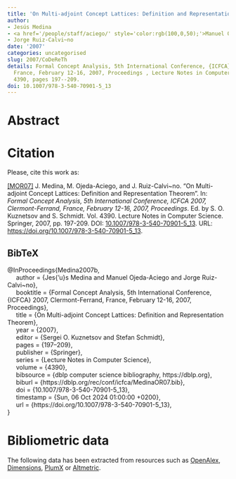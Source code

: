 ```yaml
---
title: 'On Multi-adjoint Concept Lattices: Definition and Representation Theorem'
author:
- Jesús Medina
- <a href='/people/staff/aciego/' style='color:rgb(100,0,50);'>Manuel Ojeda-Aciego</a>
- Jorge Ruiz-Calvi~no
date: '2007'
categories: uncategorised
slug: 2007/CoDeReTh
details: Formal Concept Analysis, 5th International Conference, {ICFCA} 2007, Clermont-Ferrand,
  France, February 12-16, 2007, Proceedings , Lecture Notes in Computer Science vol.
  4390, pages 197--209.
doi: 10.1007/978-3-540-70901-5_13
---
```




# Abstract










# Citation
Please, cite this work as:


<a name=bib-Medina2007b></a>[[MOR07]](#cite-Medina2007b) J. Medina, M. Ojeda-Aciego, and J. Ruiz-Calvi~no. “On Multi-adjoint Concept Lattices: Definition and Representation Theorem”. In: _Formal Concept Analysis, 5th International Conference, ICFCA 2007, Clermont-Ferrand, France, February 12-16, 2007, Proceedings_. Ed. by S. O. Kuznetsov and S. Schmidt. Vol. 4390. Lecture Notes in Computer Science. Springer, 2007, pp. 197-209. DOI: [10.1007/978-3-540-70901-5\_13](https://doi.org/10.1007%2F978-3-540-70901-5%5C_13). URL: [https://doi.org/10.1007/978-3-540-70901-5\_13](https://doi.org/10.1007/978-3-540-70901-5\_13).

::: {.callout-note appearance="minimal" collapse=true}

## BibTeX

@InProceedings{Medina2007b,<br>&nbsp;&nbsp;&nbsp;&nbsp;  author = {Jes{\a'u}s Medina and Manuel Ojeda-Aciego and Jorge Ruiz-Calvi~no},<br>&nbsp;&nbsp;&nbsp;&nbsp;  booktitle = {Formal Concept Analysis, 5th International Conference, {ICFCA} 2007, Clermont-Ferrand, France, February 12-16, 2007, Proceedings},<br>&nbsp;&nbsp;&nbsp;&nbsp;  title = {On Multi-adjoint Concept Lattices: Definition and Representation Theorem},<br>&nbsp;&nbsp;&nbsp;&nbsp;  year = {2007},<br>&nbsp;&nbsp;&nbsp;&nbsp;  editor = {Sergei O. Kuznetsov and Stefan Schmidt},<br>&nbsp;&nbsp;&nbsp;&nbsp;  pages = {197--209},<br>&nbsp;&nbsp;&nbsp;&nbsp;  publisher = {Springer},<br>&nbsp;&nbsp;&nbsp;&nbsp;  series = {Lecture Notes in Computer Science},<br>&nbsp;&nbsp;&nbsp;&nbsp;  volume = {4390},<br>&nbsp;&nbsp;&nbsp;&nbsp;  bibsource = {dblp computer science bibliography, https://dblp.org},<br>&nbsp;&nbsp;&nbsp;&nbsp;  biburl = {https://dblp.org/rec/conf/icfca/MedinaOR07.bib},<br>&nbsp;&nbsp;&nbsp;&nbsp;  doi = {10.1007/978-3-540-70901-5\_13},<br>&nbsp;&nbsp;&nbsp;&nbsp;  timestamp = {Sun, 06 Oct 2024 01:00:00 +0200},<br>&nbsp;&nbsp;&nbsp;&nbsp;  url = {https://doi.org/10.1007/978-3-540-70901-5\_13},<br>}

:::



# Bibliometric data


The following data has been extracted from resources such as [OpenAlex](https://openalex.org/), [Dimensions](https://app.dimensions.ai/), [PlumX](https://www.elsevier.com/insights/metrics/plumx) or [Altmetric](https://www.altmetric.com/).

<div style="display: flex; justify-content: center; align-items: center; height: 100%;">
<span class="__dimensions_badge_embed__" data-doi="10.1007/978-3-540-70901-5_13" data-legend="always"></span></div><script async src="https://badge.dimensions.ai/badge.js" charset="utf-8"></script>

<div style="display: flex; justify-content: center; align-items: center; height: 100%;">
<a href="https://plu.mx/plum/a/?doi=10.1007/978-3-540-70901-5_13" class="plumx-details" data-site="plum" data-hide-when-empty="true">On Multi-adjoint Concept Lattices: Definition and Representation Theorem</a></div>

<div style="display: flex; justify-content: center; align-items: center; height: 100%;">
<script type="text/javascript" src="https://d1bxh8uas1mnw7.cloudfront.net/assets/embed.js"></script><div data-badge-type="medium-donut" class="altmetric-embed" data-badge-details="right" data-doi="10.1007/978-3-540-70901-5_13"></div></div>


## Cites

The following graph plots the number of cites received by this work from its publication, on a yearly basis.

```r
#| echo: false
#| results: asis
#| warning: false
#| message: false
source(here::here('scripts', 'manage_publications.R'))
df <- readRDS('citation_history.rds')
plot_citation_history(df)
```



## Papers citing this work

The following is a non-exhaustive list of papers that cite this work:


<a name=bib-Alcalde_20111></a>[[1]](#cite-Alcalde_20111) C. Alcalde, A. Burusco, and R. Fuentes-Gonzalez. “On the solutions of L-fuzzy relational equations with sub-triangle composition and its relation with the L-Fuzzy Concept Theory”. In: _Proceedings of the 7th conference of the European Society for Fuzzy Logic and Technology (EUSFLAT-2011)_. EUSFLAT-2011 and LFA-2011. Atlantis Press, 2011. DOI: [10.2991/eusflat.2011.96](https://doi.org/10.2991%2Feusflat.2011.96). URL: [http://dx.doi.org/10.2991/eusflat.2011.96](http://dx.doi.org/10.2991/eusflat.2011.96).

<a name=bib-Alcalde_2010></a>[[2]](#cite-Alcalde_2010) C. Alcalde, A. Burusco, and R. Fuentes-González. “Obtaining Significant Relations in L-Fuzzy Contexts”. In: _Trends in Applied Intelligent Systems_. Springer Berlin Heidelberg, 2010, p. 183–192. ISBN: 9783642130250. DOI: [10.1007/978-3-642-13025-0_20](https://doi.org/10.1007%2F978-3-642-13025-0_20). URL: [http://dx.doi.org/10.1007/978-3-642-13025-0_20](http://dx.doi.org/10.1007/978-3-642-13025-0_20).

<a name=bib-Alcalde_2012></a>[[3]](#cite-Alcalde_2012) C. Alcalde, A. Burusco, and R. Fuentes-González. “Some Results on the Composition of L-Fuzzy Contexts”. In: _Advances in Computational Intelligence_. Springer Berlin Heidelberg, 2012, p. 305–314. ISBN: 9783642317156. DOI: [10.1007/978-3-642-31715-6_33](https://doi.org/10.1007%2F978-3-642-31715-6_33). URL: [http://dx.doi.org/10.1007/978-3-642-31715-6_33](http://dx.doi.org/10.1007/978-3-642-31715-6_33).

<a name=bib-Alcalde_2011></a>[[4]](#cite-Alcalde_2011) C. Alcalde, A. Burusco, R. Fuentes-González, et al. “The use of linguistic variables and fuzzy propositions in the <mml:math xmlns:mml="http://www.w3.org/1998/Math/MathML" altimg="si73.gif" display="inline" overflow="scroll"><mml:mi>L</mml:mi></mml:math>-Fuzzy concept theory”. In: _Computers &amp; Mathematics with Applications_ 62.8 (Oct. 2011), p. 3111–3122. ISSN: 0898-1221. DOI: [10.1016/j.camwa.2011.08.024](https://doi.org/10.1016%2Fj.camwa.2011.08.024). URL: [http://dx.doi.org/10.1016/j.camwa.2011.08.024](http://dx.doi.org/10.1016/j.camwa.2011.08.024).

<a name=bib-Antoni_2018></a>[[5]](#cite-Antoni_2018) L. Antoni, S. Krajči, and O. Krídlo. “On Fuzzy Generalizations of Concept Lattices”. In: _Interactions Between Computational Intelligence and Mathematics_. Springer International Publishing, 2018, p. 79–103. ISBN: 9783319746814. DOI: [10.1007/978-3-319-74681-4_6](https://doi.org/10.1007%2F978-3-319-74681-4_6). URL: [http://dx.doi.org/10.1007/978-3-319-74681-4_6](http://dx.doi.org/10.1007/978-3-319-74681-4_6).

<a name=bib-Belohlavek_2008></a>[[6]](#cite-Belohlavek_2008) R. Belohlavek. “Relational Data,Formal Concept Analysis, and Graded Attributes”. In: _Handbook of Research on Fuzzy Information Processing in Databases_. IGI Global, 2008, p. 462–489. DOI: [10.4018/978-1-59904-853-6.ch018](https://doi.org/10.4018%2F978-1-59904-853-6.ch018). URL: [http://dx.doi.org/10.4018/978-1-59904-853-6.ch018](http://dx.doi.org/10.4018/978-1-59904-853-6.ch018).

<a name=bib-Ben_tez_Caballero_2017></a>[[7]](#cite-Ben_tez_Caballero_2017) M. J. Benítez-Caballero, J. Medina, and E. Ramírez-Poussa. “Reducing Concept Lattices from Rough Set Theory”. In: _Advances in Fuzzy Logic and Technology 2017_. Springer International Publishing, Sep. 2017, p. 177–186. ISBN: 9783319668307. DOI: [10.1007/978-3-319-66830-7_17](https://doi.org/10.1007%2F978-3-319-66830-7_17). URL: [http://dx.doi.org/10.1007/978-3-319-66830-7_17](http://dx.doi.org/10.1007/978-3-319-66830-7_17).

<a name=bib-Butka_20141></a>[[8]](#cite-Butka_20141) P. Butka, J. Pócs, and J. Pócsová. “On equivalence of conceptual scaling and generalized one-sided concept lattices”. In: _Information Sciences_ 259 (Feb. 2014), p. 57–70. ISSN: 0020-0255. DOI: [10.1016/j.ins.2013.08.047](https://doi.org/10.1016%2Fj.ins.2013.08.047). URL: [http://dx.doi.org/10.1016/j.ins.2013.08.047](http://dx.doi.org/10.1016/j.ins.2013.08.047).

<a name=bib-Butka_2013></a>[[9]](#cite-Butka_2013) P. Butka, J. Pócs, and J. Pócsová. “Representation of Fuzzy Concept Lattices in the Framework of Classical FCA”. In: _Journal of Applied Mathematics_ 2013 (2013), p. 1–7. ISSN: 1687-0042. DOI: [10.1155/2013/236725](https://doi.org/10.1155%2F2013%2F236725). URL: [http://dx.doi.org/10.1155/2013/236725](http://dx.doi.org/10.1155/2013/236725).

<a name=bib-Butka_2014></a>[[10]](#cite-Butka_2014) P. Butka, J. Pocsova, and J. Pocs. “Bisection-based merging algorithm for creation of one-sided concept lattices”. In: _2014 IEEE 12th International Symposium on Applied Machine Intelligence and Informatics (SAMI)_. IEEE, Jan. 2014, p. 103–108. DOI: [10.1109/sami.2014.6822386](https://doi.org/10.1109%2Fsami.2014.6822386). URL: [http://dx.doi.org/10.1109/sami.2014.6822386](http://dx.doi.org/10.1109/sami.2014.6822386).

<a name=bib-Lai_2021></a>[[11]](#cite-Lai_2021) H. Lai and L. Shen. “Multi-adjoint concept lattices via quantaloid-enriched categories”. In: _Fuzzy Sets and Systems_ 405 (Feb. 2021), p. 74–87. ISSN: 0165-0114. DOI: [10.1016/j.fss.2020.03.007](https://doi.org/10.1016%2Fj.fss.2020.03.007). URL: [http://dx.doi.org/10.1016/j.fss.2020.03.007](http://dx.doi.org/10.1016/j.fss.2020.03.007).

<a name=bib-Li_2010></a>[[12]](#cite-Li_2010) L. Li and J. Zhang. “Attribute reduction in fuzzy concept lattices based on the T implication”. In: _Knowledge-Based Systems_ 23.6 (Aug. 2010), p. 497–503. ISSN: 0950-7051. DOI: [10.1016/j.knosys.2010.03.006](https://doi.org/10.1016%2Fj.knosys.2010.03.006). URL: [http://dx.doi.org/10.1016/j.knosys.2010.03.006](http://dx.doi.org/10.1016/j.knosys.2010.03.006).

<a name=bib-Medina_2010></a>[[13]](#cite-Medina_2010) J. Medina and M. Ojeda-Aciego. “Multi-adjoint t-concept lattices”. In: _Information Sciences_ 180.5 (Mar. 2010), p. 712–725. ISSN: 0020-0255. DOI: [10.1016/j.ins.2009.11.018](https://doi.org/10.1016%2Fj.ins.2009.11.018). URL: [http://dx.doi.org/10.1016/j.ins.2009.11.018](http://dx.doi.org/10.1016/j.ins.2009.11.018).

<a name=bib-Medina_2009></a>[[14]](#cite-Medina_2009) J. Medina, M. Ojeda-Aciego, and J. Ruiz-Calviño. “Formal concept analysis via multi-adjoint concept lattices”. In: _Fuzzy Sets and Systems_ 160.2 (Jan. 2009), p. 130–144. ISSN: 0165-0114. DOI: [10.1016/j.fss.2008.05.004](https://doi.org/10.1016%2Fj.fss.2008.05.004). URL: [http://dx.doi.org/10.1016/j.fss.2008.05.004](http://dx.doi.org/10.1016/j.fss.2008.05.004).

<a name=bib-Medina_2008></a>[[15]](#cite-Medina_2008) J. Medina, M. Ojeda-Aciego, and J. Ruiz-Calviño. “Relating generalized concept lattices and concept lattices for non-commutative conjunctors”. In: _Applied Mathematics Letters_ 21.12 (Dec. 2008), p. 1296–1300. ISSN: 0893-9659. DOI: [10.1016/j.aml.2007.12.026](https://doi.org/10.1016%2Fj.aml.2007.12.026). URL: [http://dx.doi.org/10.1016/j.aml.2007.12.026](http://dx.doi.org/10.1016/j.aml.2007.12.026).

<a name=bib-Orujov_2018></a>[[16]](#cite-Orujov_2018) F. Orujov, R. Maskeliūnas, R. Damaševičius, et al. “Smartphone based intelligent indoor positioning using fuzzy logic”. In: _Future Generation Computer Systems_ 89 (Dec. 2018), p. 335–348. ISSN: 0167-739X. DOI: [10.1016/j.future.2018.06.030](https://doi.org/10.1016%2Fj.future.2018.06.030). URL: [http://dx.doi.org/10.1016/j.future.2018.06.030](http://dx.doi.org/10.1016/j.future.2018.06.030).

<a name=bib-P_cs_2012></a>[[17]](#cite-P_cs_2012) J. Pócs. “Note on generating fuzzy concept lattices via Galois connections”. In: _Information Sciences_ 185.1 (Feb. 2012), p. 128–136. ISSN: 0020-0255. DOI: [10.1016/j.ins.2011.09.021](https://doi.org/10.1016%2Fj.ins.2011.09.021). URL: [http://dx.doi.org/10.1016/j.ins.2011.09.021](http://dx.doi.org/10.1016/j.ins.2011.09.021).

<a name=bib-Poelmans_2014></a>[[18]](#cite-Poelmans_2014) J. Poelmans, D. I. Ignatov, S. O. Kuznetsov, et al. “Fuzzy and rough formal concept analysis: a survey”. In: _International Journal of General Systems_ 43.2 (Jan. 2014), p. 105–134. ISSN: 1563-5104. DOI: [10.1080/03081079.2013.862377](https://doi.org/10.1080%2F03081079.2013.862377). URL: [http://dx.doi.org/10.1080/03081079.2013.862377](http://dx.doi.org/10.1080/03081079.2013.862377).

<a name=bib-Poelmans_2013></a>[[19]](#cite-Poelmans_2013) J. Poelmans, S. O. Kuznetsov, D. I. Ignatov, et al. “Formal Concept Analysis in knowledge processing: A survey on models and techniques”. In: _Expert Systems with Applications_ 40.16 (Nov. 2013), p. 6601–6623. ISSN: 0957-4174. DOI: [10.1016/j.eswa.2013.05.007](https://doi.org/10.1016%2Fj.eswa.2013.05.007). URL: [http://dx.doi.org/10.1016/j.eswa.2013.05.007](http://dx.doi.org/10.1016/j.eswa.2013.05.007).

<a name=bib-Wang_2010></a>[[20]](#cite-Wang_2010) L. Wang, X. Liu, and J. Cao. “A new algebraic structure for formal concept analysis”. In: _Information Sciences_ 180.24 (Dec. 2010), p. 4865–4876. ISSN: 0020-0255. DOI: [10.1016/j.ins.2010.08.020](https://doi.org/10.1016%2Fj.ins.2010.08.020). URL: [http://dx.doi.org/10.1016/j.ins.2010.08.020](http://dx.doi.org/10.1016/j.ins.2010.08.020).

<a name=bib-Yao_2016></a>[[21]](#cite-Yao_2016) W. Yao, S. Han, and R. Wang. “Lattice-theoretic contexts and their concept lattices via Galois ideals”. In: _Information Sciences_ 339 (Apr. 2016), p. 1–18. ISSN: 0020-0255. DOI: [10.1016/j.ins.2015.12.028](https://doi.org/10.1016%2Fj.ins.2015.12.028). URL: [http://dx.doi.org/10.1016/j.ins.2015.12.028](http://dx.doi.org/10.1016/j.ins.2015.12.028).

<a name=bib-Zhai_2019></a>[[22]](#cite-Zhai_2019) Y. Zhai and D. Li. “Knowledge structure preserving fuzzy attribute reduction in fuzzy formal context”. In: _International Journal of Approximate Reasoning_ 115 (Dec. 2019), p. 209–220. ISSN: 0888-613X. DOI: [10.1016/j.ijar.2019.09.012](https://doi.org/10.1016%2Fj.ijar.2019.09.012). URL: [http://dx.doi.org/10.1016/j.ijar.2019.09.012](http://dx.doi.org/10.1016/j.ijar.2019.09.012).

